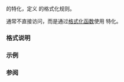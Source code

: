 {{cpp/title|formatter{{small|&lt;std::chrono::sys_info&gt;}}}}
{{cpp/chrono/sys_info/navbar}}

{{ddcl|header=chrono|since=c++20|
template&lt; class CharT &gt;
struct formatter&lt;std::chrono::sys_info, CharT&gt;;
}}

{{lc|std::formatter}} 的特化，定义 {{lc|std::chrono::sys_info}} 的格式化规则。

通常不直接访问，而是通过[[cpp/utility/format|格式化函数]]使用 {{lc|std::formatter}} 特化。

===格式说明===
{{cpp/chrono/format spec begin}}
{{cpp/chrono/format spec rows/zone}}
{{cpp/chrono/format spec fail}}
{{cpp/chrono/format spec rows/year}}
{{cpp/chrono/format spec rows/month}}
{{cpp/chrono/format spec rows/day}}
{{cpp/chrono/format spec rows/weekday}}
{{cpp/chrono/format spec rows/date}}
{{cpp/chrono/format spec rows/time}}
{{cpp/chrono/format spec rows/count}}
{{cpp/chrono/format spec rows/others}}
{{cpp/chrono/format spec end}}

===示例===
{{example
 |code=
 |output=
}}

===参阅===
{{dsc begin}}
{{dsc inc|cpp/utility/format/dsc format}}
{{dsc end}}

{{langlinks|de|en|es|ja|ru}}